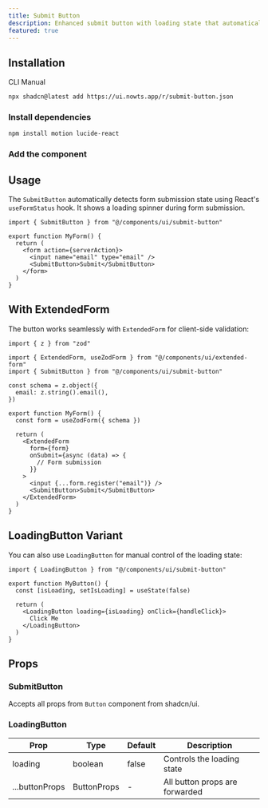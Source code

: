 ```yaml
---
title: Submit Button
description: Enhanced submit button with loading state that automatically detects form submission state using React's useFormStatus hook.
featured: true
---
```


<ComponentPreview
  name="submit-button-demo"
  description="An interactive form with a submit button that shows loading state"
/>

## Installation

<Tabs defaultValue="cli">

<TabsList>
  <TabsTrigger value="cli">CLI</TabsTrigger>
  <TabsTrigger value="manual">Manual</TabsTrigger>
</TabsList>

<TabsContent value="cli">

```bash
npx shadcn@latest add https://ui.nowts.app/r/submit-button.json
```

</TabsContent>

<TabsContent value="manual">

<Steps>

### Install dependencies

```bash
npm install motion lucide-react
```

### Add the component

<ComponentSource name="submit-button" title="components/ui/submit-button.tsx" />

</Steps>

</TabsContent>

</Tabs>

## Usage

The `SubmitButton` automatically detects form submission state using React's `useFormStatus` hook. It shows a loading spinner during form submission.

```tsx
import { SubmitButton } from "@/components/ui/submit-button"

export function MyForm() {
  return (
    <form action={serverAction}>
      <input name="email" type="email" />
      <SubmitButton>Submit</SubmitButton>
    </form>
  )
}
```

## With ExtendedForm

The button works seamlessly with `ExtendedForm` for client-side validation:

```tsx
import { z } from "zod"

import { ExtendedForm, useZodForm } from "@/components/ui/extended-form"
import { SubmitButton } from "@/components/ui/submit-button"

const schema = z.object({
  email: z.string().email(),
})

export function MyForm() {
  const form = useZodForm({ schema })

  return (
    <ExtendedForm
      form={form}
      onSubmit={async (data) => {
        // Form submission
      }}
    >
      <input {...form.register("email")} />
      <SubmitButton>Submit</SubmitButton>
    </ExtendedForm>
  )
}
```

## LoadingButton Variant

You can also use `LoadingButton` for manual control of the loading state:

```tsx
import { LoadingButton } from "@/components/ui/submit-button"

export function MyButton() {
  const [isLoading, setIsLoading] = useState(false)

  return (
    <LoadingButton loading={isLoading} onClick={handleClick}>
      Click Me
    </LoadingButton>
  )
}
```

## Props

### SubmitButton

Accepts all props from `Button` component from shadcn/ui.

### LoadingButton

| Prop           | Type        | Default | Description                    |
| -------------- | ----------- | ------- | ------------------------------ |
| loading        | boolean     | false   | Controls the loading state     |
| ...buttonProps | ButtonProps | -       | All button props are forwarded |
